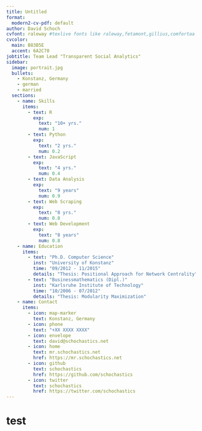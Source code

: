 ```yaml
---
title: Untitled
format:
  modern2-cv-pdf: default
author: David Schoch
cvfont: raleway #texlive fonts like raleway,fetamont,gillius,comfortaa
cvcolor: 
  main: B83B5E
  accent: 6A2C70
jobtitle: Team Lead "Transparent Social Analytics"
sidebar:
  image: portrait.jpg
  bullets:
    - Konstanz, Germany
    - german
    - married
  sections: 
    - name: Skills
      items:
        - text: R
          exp: 
            text: "10+ yrs."
            num: 1
        - text: Python
          exp: 
            text: "2 yrs."
            num: 0.2
        - text: JavaScript
          exp: 
            text: "4 yrs."
            num: 0.4
        - text: Data Analysis
          exp: 
            text: "9 years"
            num: 0.9
        - text: Web Scraping
          exp: 
            text: "8 yrs."
            num: 0.8
        - text: Web Development
          exp: 
            text: "8 years"
            num: 0.8
    - name: Education
      items:
        - text: "Ph.D. Computer Science"
          inst: "University of Konstanz"
          time: "09/2012 - 11/2015"
          details: "Thesis: Positional Approach for Network Centrality"
        - text: "Businessmathematics (Dipl.)"
          inst: "Karlsruhe Institute of Technology"
          time: "10/2006 - 07/2012"
          details: "Thesis: Modularity Maximization"
    - name: Contact
      items:
        - icon: map-marker
          text: Konstanz, Germany
        - icon: phone
          text: "+XX XXXX XXXX"
        - icon: envelope
          text: david@schochastics.net
        - icon: home
          text: mr.schochastics.net
          href: https://mr.schochastics.net
        - icon: github
          text: schochastics
          href: https://github.com/schochastics
        - icon: twitter
          text: schochastics
          href: https://twitter.com/schochastics                                                
---
```


# test